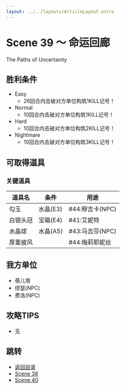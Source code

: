 ```yaml
---
layout: ../../layouts/ArticleLayout.astro
---
```

# Scene 39 ～ 命运回廊  

The Paths of Uncertainty

## 胜利条件 

- Easy
  - 26回合内击破对方单位构筑1KILL记号！
- Normal
  - 10回合内击破对方单位构筑1KILL记号！
- Hard
  - 10回合内击破对方单位构筑2KILL记号！
- Nightmare
  - 10回合内击破对方单位构筑3KILL记号！

## 可取得道具 

### 关键道具

|道具名|条件|用途|
|---|---|---|
|勾玉|水晶(E3)|#44:穆吉卡(NPC)|
|白银头冠|宝箱(E4)|#41:艾妮特|
|水晶球|水晶(A5)|#43:马吉莎(NPC)|
|厚重披风||#44:梅莉耶妮丝|

## 我方单位 

- 蓓儿塔
- 缪瑟(NPC)
- 费洛(NPC)

## 攻略TIPS 

- 无

## 跳转

- [返回目录](../mellia)
- [Scene 38](./2-38)
- [Scene 40](./2-40)